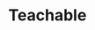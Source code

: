 ---
title: Teachable
slug: teachable
site: Teachable
show: ./images/show.png
siteUrl: https://discover.teachable.com/courses/free-courses
description: Learn something new while you stay at home. We've partnered with creators to temporarily offer these courses at no cost. 
tags: [knowledge]
rating: 2
---